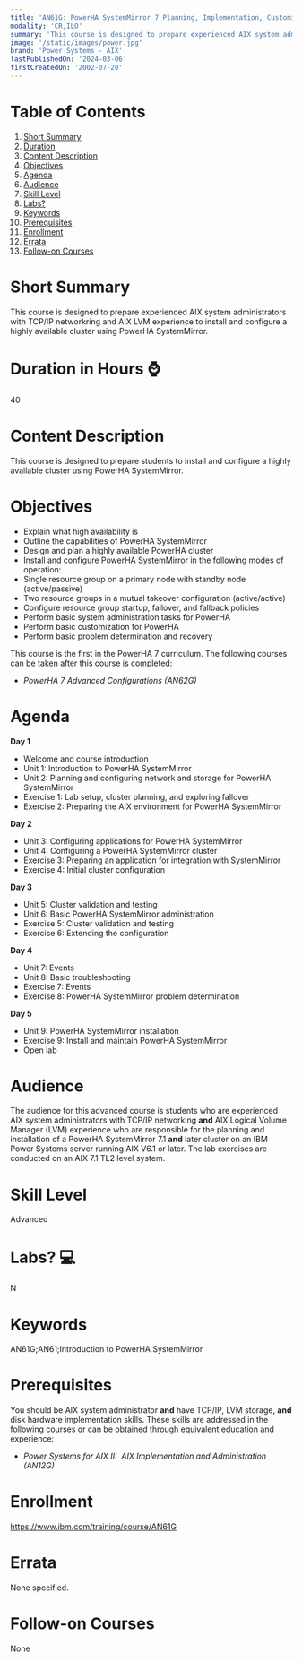 ```yaml
---
title: 'AN61G: PowerHA SystemMirror 7 Planning, Implementation, Customization and Basic Administration'
modality: 'CR,ILO'
summary: 'This course is designed to prepare experienced AIX system administrators with TCP/IP networkring and AIX LVM experience to install and configure a highly available cluster using PowerHA SystemMirror.'
image: '/static/images/power.jpg'
brand: 'Power Systems - AIX'
lastPublishedOn: '2024-03-06'
firstCreatedOn: '2002-07-20'
---
```

# Table of Contents
1.  [Short Summary](#short-summary)
2.  [Duration](#duration-in-hours-)
3.  [Content Description](#content-description)
4.  [Objectives](#objectives)
5.  [Agenda](#agenda)
6.  [Audience](#audience)
7.  [Skill Level](#skill-level)
8.  [Labs?](#labs-)
9.  [Keywords](#keywords)
10. [Prerequisites](#prerequisites)
11. [Enrollment](#enrollment)
12. [Errata](#errata)
13. [Follow-on Courses](#follow-on-courses)

# Short Summary
This course is designed to prepare experienced AIX system administrators with TCP/IP networkring and AIX LVM experience to install and configure a highly available cluster using PowerHA SystemMirror.

# Duration in Hours ⌚
40

# Content Description
This course is designed to prepare students to install and configure a highly available cluster using PowerHA SystemMirror.



# Objectives
* Explain what high availability is
* Outline the capabilities of PowerHA SystemMirror
* Design and plan a highly available PowerHA cluster
* Install and configure PowerHA SystemMirror in the following modes of operation:
* Single resource group on a primary node with standby node (active/passive)
* Two resource groups in a mutual takeover configuration (active/active)
* Configure resource group startup, fallover, and fallback policies
* Perform basic system administration tasks for PowerHA
* Perform basic customization for PowerHA
* Perform basic problem determination and recovery

This course is the first in the PowerHA 7 curriculum. The following courses can be taken after this course is completed:

* *PowerHA 7 Advanced Configurations (AN62G)*


# Agenda
**Day 1**

* Welcome and course introduction
* Unit 1: Introduction to PowerHA SystemMirror
* Unit 2: Planning and configuring network and storage for PowerHA SystemMirror
* Exercise 1: Lab setup, cluster planning, and exploring fallover
* Exercise 2: Preparing the AIX environment for PowerHA SystemMirror

**Day 2**

* Unit 3: Configuring applications for PowerHA SystemMirror
* Unit 4: Configuring a PowerHA SystemMirror cluster
* Exercise 3: Preparing an application for integration with SystemMirror
* Exercise 4: Initial cluster configuration

**Day 3**

* Unit 5: Cluster validation and testing
* Unit 6: Basic PowerHA SystemMirror administration
* Exercise 5: Cluster validation and testing
* Exercise 6: Extending the configuration

**Day 4**

* Unit 7: Events
* Unit 8: Basic troubleshooting
* Exercise 7: Events
* Exercise 8: PowerHA SystemMirror problem determination

**Day 5**

* Unit 9: PowerHA SystemMirror installation
* Exercise 9: Install and maintain PowerHA SystemMirror
* Open lab


# Audience
The audience for this advanced course is students who are experienced AIX system administrators with TCP/IP networking **and** AIX Logical Volume Manager (LVM) experience who are responsible for the planning and installation of a PowerHA SystemMirror 7.1 **and** later cluster on an IBM Power Systems server running AIX V6.1 or later. The lab exercises are conducted on an AIX 7.1 TL2 level system.



# Skill Level
Advanced

# Labs? 💻
N

# Keywords
AN61G;AN61;Introduction to PowerHA SystemMirror

# Prerequisites
You should be AIX system administrator **and** have TCP/IP, LVM storage, **and** disk hardware implementation skills. These skills are addressed in the following courses or can be obtained through equivalent education and experience:

* *Power Systems for AIX II:  AIX Implementation and Administration (AN12G)*


# Enrollment
https://www.ibm.com/training/course/AN61G

# Errata
None specified.

# Follow-on Courses
None

